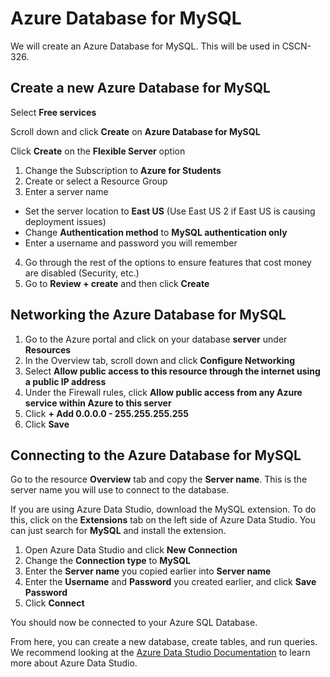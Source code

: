 # Azure Database for MySQL

We will create an Azure Database for MySQL. This will be used in CSCN-326.

## Create a new Azure Database for MySQL

Select **Free services**

Scroll down and click **Create** on **Azure Database for MySQL**

Click **Create** on the **Flexible Server** option

1. Change the Subscription to **Azure for Students**
2. Create or select a Resource Group
3. Enter a server name
- Set the server location to **East US** (Use East US 2 if East US is causing deployment issues)
- Change **Authentication method** to **MySQL authentication only**
- Enter a username and password you will remember
4. Go through the rest of the options to ensure features that cost money are disabled (Security, etc.)
5. Go to **Review + create** and then click **Create**

## Networking the Azure Database for MySQL

1. Go to the Azure portal and click on your database **server** under **Resources**
2. In the Overview tab, scroll down and click **Configure Networking**
3. Select **Allow public access to this resource through the internet using a public IP address**
4. Under the Firewall rules, click **Allow public access from any Azure service within Azure to this server**
5. Click **+ Add 0.0.0.0 - 255.255.255.255**
6. Click **Save**

## Connecting to the Azure Database for MySQL

Go to the resource **Overview** tab and copy the **Server name**. This is the server name you will use to connect to the database.

If you are using Azure Data Studio, download the MySQL extension. To do this, click on the **Extensions** tab on the left side of Azure Data Studio. You can just search for **MySQL** and install the extension.

1. Open Azure Data Studio and click **New Connection**
2. Change the **Connection type** to **MySQL**
3. Enter the **Server name** you copied earlier into **Server name**
3. Enter the **Username** and **Password** you created earlier, and click **Save Password**
4. Click **Connect**

You should now be connected to your Azure SQL Database.

From here, you can create a new database, create tables, and run queries. We recommend looking at the [Azure Data Studio Documentation](https://learn.microsoft.com/en-us/azure-data-studio/what-is-azure-data-studio?view=sql-server-ver15) to learn more about Azure Data Studio.
